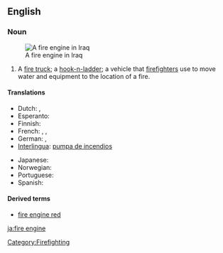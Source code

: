 {{wikipedia}}
==English==

===Noun===
{{en-noun|sg=[[fire]] [[engine]]}}
[[Image:Baghdad fire department engine Iraq.jpg|thumb|A fire engine in Iraq]]

# A [[fire truck]]; a [[hook-n-ladder]]; a vehicle that [[firefighter]]s use to move water and equipment to the location of a fire.

====Translations====
{{top}}
* Dutch: {{t+|nl|brandweerauto|m}}, {{t+|nl|brandweerwagen|m}}
* Esperanto: {{t+|eo|fajropumpilo}}
* Finnish: {{t+|fi|paloauto}}
* French: {{t+|fr|camion d'incendie|m}}, {{t+|fr|pompe à incendie|f}}, {{t+|fr|voiture de pompiers|f}}
* German: {{t+|de|Feuerwehrwagen|m}}, {{t+|de|Feuerwehrspritze|f}}
* [[Interlingua]]: [[pumpa de incendios]]
{{mid}}
* Japanese: {{t+|ja|消防車|tr=shōbōsha|sc=Jpan}}
* Norwegian: {{t+|no|brannbil|m}}
* Portuguese: {{t+|pt|bomba de incêndio|f}}
* Spanish: {{t+|es|coche de bomberos|m}}
{{bottom}}

====Derived terms====
* [[fire engine red]]

[[Category:Firefighting]]

[[ja:fire engine]]